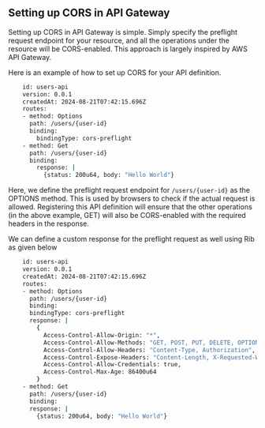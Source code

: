 ## Setting up CORS in API Gateway

Setting up CORS in API Gateway is simple. Simply specify the preflight request endpoint
for your resource, and all the operations under the resource will be CORS-enabled.
This approach is largely inspired by AWS API Gateway.

Here is an example of how to set up CORS for your API definition.

```bash filename="Terminal" copy
    id: users-api
    version: 0.0.1
    createdAt: 2024-08-21T07:42:15.696Z
    routes:
    - method: Options
      path: /users/{user-id}
      binding:
        bindingType: cors-preflight
    - method: Get
      path: /users/{user-id}
      binding:
        response: |
          {status: 200u64, body: "Hello World"}
```

Here, we define the preflight request endpoint for `/users/{user-id}` as the OPTIONS method.
This is used by browsers to check if the actual request is allowed.
Registering this API definition will ensure that the other operations (in the above example, GET)
will also be CORS-enabled with the required headers in the response.

We can define a custom response for the preflight request as well using Rib as given below

```bash filename="Terminal" copy
    id: users-api
    version: 0.0.1
    createdAt: 2024-08-21T07:42:15.696Z
    routes:
    - method: Options
      path: /users/{user-id}
      binding:
      bindingType: cors-preflight
      response: |
        {
          Access-Control-Allow-Origin: "*",
          Access-Control-Allow-Methods: "GET, POST, PUT, DELETE, OPTIONS",
          Access-Control-Allow-Headers: "Content-Type, Authorization",
          Access-Control-Expose-Headers: "Content-Length, X-Requested-With",
          Access-Control-Allow-Credentials: true,
          Access-Control-Max-Age: 86400u64
        }
    - method: Get
      path: /users/{user-id}
      binding:
      response: |
        {status: 200u64, body: "Hello World"}
```
